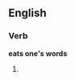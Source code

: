 ==English==

===Verb===
'''eats one&#39;s words'''

# {{third-person singular of|[[eat one's words]]}}